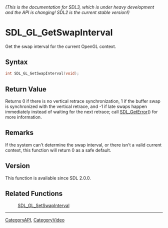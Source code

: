 ====== (This is the documentation for SDL3, which is under heavy development and the API is changing! SDL2 is the current stable version!) ======
= SDL_GL_GetSwapInterval =

Get the swap interval for the current OpenGL context.

== Syntax ==

<syntaxhighlight lang='c'>
int SDL_GL_GetSwapInterval(void);
</syntaxhighlight>

== Return Value ==

Returns 0 if there is no vertical retrace synchronization, 1 if the buffer
swap is synchronized with the vertical retrace, and -1 if late swaps happen
immediately instead of waiting for the next retrace; call
[[SDL_GetError]]() for more information.

== Remarks ==

If the system can't determine the swap interval, or there isn't a valid
current context, this function will return 0 as a safe default.

== Version ==

This function is available since SDL 2.0.0.

== Related Functions ==

:[[SDL_GL_SetSwapInterval]]

----
[[CategoryAPI]], [[CategoryVideo]]


